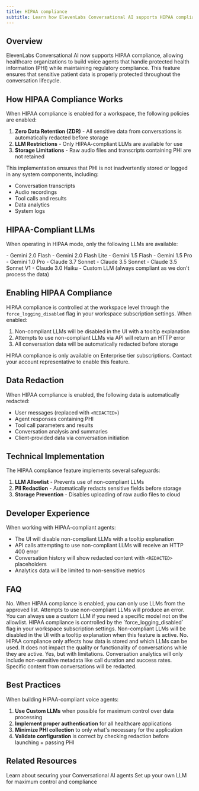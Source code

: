 ```yaml
---
title: HIPAA compliance
subtitle: Learn how ElevenLabs Conversational AI supports HIPAA compliance for healthcare applications
---
```


## Overview

ElevenLabs Conversational AI now supports HIPAA compliance, allowing healthcare organizations to build voice agents that handle protected health information (PHI) while maintaining regulatory compliance. This feature ensures that sensitive patient data is properly protected throughout the conversation lifecycle.

## How HIPAA Compliance Works

When HIPAA compliance is enabled for a workspace, the following policies are enabled:

1. **Zero Data Retention (ZDR)** - All sensitive data from conversations is automatically redacted before storage
2. **LLM Restrictions** - Only HIPAA-compliant LLMs are available for use
3. **Storage Limitations** - Raw audio files and transcripts containing PHI are not retained

This implementation ensures that PHI is not inadvertently stored or logged in any system components, including:

- Conversation transcripts
- Audio recordings
- Tool calls and results
- Data analytics
- System logs

## HIPAA-Compliant LLMs

When operating in HIPAA mode, only the following LLMs are available:

<AccordionGroup>
  <Accordion title="Google Models">
    - Gemini 2.0 Flash - Gemini 2.0 Flash Lite - Gemini 1.5 Flash - Gemini 1.5 Pro - Gemini 1.0 Pro
  </Accordion>
  <Accordion title="Anthropic Models">
    - Claude 3.7 Sonnet - Claude 3.5 Sonnet - Claude 3.5 Sonnet V1 - Claude 3.0 Haiku
  </Accordion>
  <Accordion title="Custom LLMs">
    - Custom LLM (always compliant as we don't process the data)
  </Accordion>
</AccordionGroup>

## Enabling HIPAA Compliance

HIPAA compliance is controlled at the workspace level through the `force_logging_disabled` flag in your workspace subscription settings. When enabled:

1. Non-compliant LLMs will be disabled in the UI with a tooltip explanation
2. Attempts to use non-compliant LLMs via API will return an HTTP error
3. All conversation data will be automatically redacted before storage

<Note>
  HIPAA compliance is only available on Enterprise tier subscriptions. Contact your account
  representative to enable this feature.
</Note>

## Data Redaction

When HIPAA compliance is enabled, the following data is automatically redacted:

- User messages (replaced with `<REDACTED>`)
- Agent responses containing PHI
- Tool call parameters and results
- Conversation analysis and summaries
- Client-provided data via conversation initiation

## Technical Implementation

The HIPAA compliance feature implements several safeguards:

1. **LLM Allowlist** - Prevents use of non-compliant LLMs
2. **PII Redaction** - Automatically redacts sensitive fields before storage
3. **Storage Prevention** - Disables uploading of raw audio files to cloud

## Developer Experience

When working with HIPAA-compliant agents:

- The UI will disable non-compliant LLMs with a tooltip explanation
- API calls attempting to use non-compliant LLMs will receive an HTTP 400 error
- Conversation history will show redacted content with `<REDACTED>` placeholders
- Analytics data will be limited to non-sensitive metrics

## FAQ

<AccordionGroup>
  <Accordion title="Can I use any LLM with HIPAA compliance enabled?">
    No. When HIPAA compliance is enabled, you can only use LLMs from the approved list. Attempts to
    use non-compliant LLMs will produce an error. You can always use a custom LLM if you need a
    specific model not on the allowlist.
  </Accordion>
  <Accordion title="How do I know if my workspace has HIPAA compliance enabled?">
    HIPAA compliance is controlled by the `force_logging_disabled` flag in your workspace
    subscription settings. Non-compliant LLMs will be disabled in the UI with a tooltip explanation
    when this feature is active.
  </Accordion>
  <Accordion title="Does HIPAA compliance affect conversation quality?">
    No. HIPAA compliance only affects how data is stored and which LLMs can be used. It does not
    impact the quality or functionality of conversations while they are active.
  </Accordion>
  <Accordion title="Can I still analyze conversation data with HIPAA enabled?">
    Yes, but with limitations. Conversation analytics will only include non-sensitive metadata like
    call duration and success rates. Specific content from conversations will be redacted.
  </Accordion>
</AccordionGroup>

## Best Practices

When building HIPAA-compliant voice agents:

1. **Use Custom LLMs** when possible for maximum control over data processing
2. **Implement proper authentication** for all healthcare applications
3. **Minimize PHI collection** to only what's necessary for the application
4. **Validate configuration** is correct by checking redaction before launching + passing PHI

## Related Resources

<CardGroup cols={2}>
  <Card
    title="Conversational AI Security"
    href="/docs/conversational-ai/customization/authentication"
  >
    Learn about securing your Conversational AI agents
  </Card>
  <Card title="Custom LLM Integration" href="/docs/conversational-ai/customization/custom-llm">
    Set up your own LLM for maximum control and compliance
  </Card>
</CardGroup>

